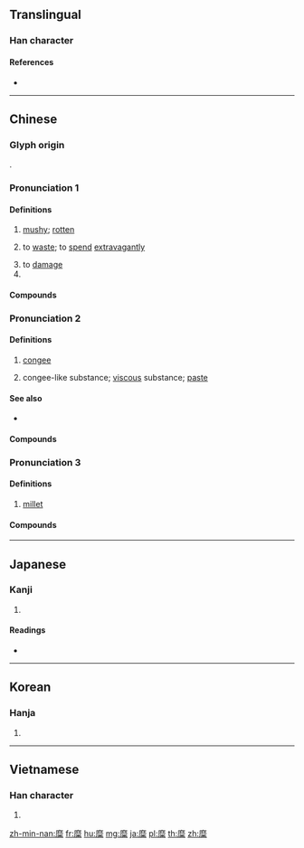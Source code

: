 {{character info/new}}
==Translingual==

===Han character===
{{Han char|rn=119|rad=米|as=11|sn=17|four=00294|canj=ICFD,IDFD|ids=⿸麻米}}

====References====
* {{Han ref|kx=0912.210|dkj=27097|dj=1339.150|hdz=53159.050|uh=7CDC|ud=31964|bh=C153|bd=49491}}

----

==Chinese==
{{zh-forms}}

===Glyph origin===
{{Han etym}}
{{Han compound|麻|米|ls=psc|c1=p|c2=s}}.

===Pronunciation 1===
{{zh-pron
|m=mí
|c=mei4,mai4
|h=pfs=mì
|md=mì
|mn=bî
|mn_note=literary reading
|w=3mi
|mc=y
|oc=y
|cat=a,v,pn
}}

====Definitions====
{{zh-hanzi}}

# [[mushy]]; [[rotten]]
#: {{zh-x|糜爛|'''rotten'''}}
# to [[waste]]; to [[spend]] [[extravagantly]]
#: {{zh-x|糜費|to '''waste'''}}
# to [[damage]]
# {{surname|lang=zh}}

====Compounds====
{{zh-der|fold=1|口糜|侈糜|碎首糜軀|灰軀糜骨|虛糜|糜糜之音|糜軀碎首|糜爛|糜費|糜擲}}

===Pronunciation 2===
{{zh-pron
|m=mí
|c=mei4,mai4
|h=pfs=mòi
|md=mòi
|mn=xm,tp,mg,hc:bê/qz,lk,sx,km,hc:bêr/zz,tn,kh:moâi/zz:mâi/yl,tc:môe/twv:bôe/twv:mê
|mn_note=all are vernacular readings
|mn-t=muê5
|w=3mi
|mc=y
|oc=y
|cat=n
}}

====Definitions====
{{zh-hanzi}}

# {{lb|zh|literary|or|Min}} [[congee]]
# congee-like substance; [[viscous]] substance; [[paste]]
#: {{zh-x|肉糜|meat '''paste'''}}
#: {{zh-x|食糜|[[chyme]]}}
#: {{zh-x|塗糜{-môe}|mud|MN}}

====See also====
* {{sense|congee}} {{zh-l|粥}}

====Compounds====
{{zh-der|fold=1|乳糜|肉糜|食糜|塗糜|淖糜|糠糜|菽糜}}

===Pronunciation 3===
{{zh-pron
|m=糜
|c=mei4,mai4
|h=pfs=
|md=
|mn=
|w=
|mc=y
|oc=y
|cat=n
}}

====Definitions====
{{zh-hanzi}}

# [[millet]]

====Compounds====
{{zh-der|fold=1|糜子}}

{{zh-cat|Foods}}

----

==Japanese==

===Kanji===
{{ja-kanji|grade=|rs=米11}}

# {{defn|lang=ja|sort=米11}}

====Readings====
* {{ja-readings|on=[[び]] (bi)|kun=[[かゆ]] (kayu), [[ただれる]] (tadareru)|nanori=}}

----

==Korean==

===Hanja===
{{ko-hanja|hangeul=미|eumhun=|rv=mi|mr=mi|y=mi}}

# {{defn|lang=ko|sort=米11}}

----

==Vietnamese==

===Han character===
{{vi-hantu|[[mi]]|rs=米11}}

# {{defn|lang=vi|sort=米11}}

[[zh-min-nan:糜]]
[[fr:糜]]
[[hu:糜]]
[[mg:糜]]
[[ja:糜]]
[[pl:糜]]
[[th:糜]]
[[zh:糜]]